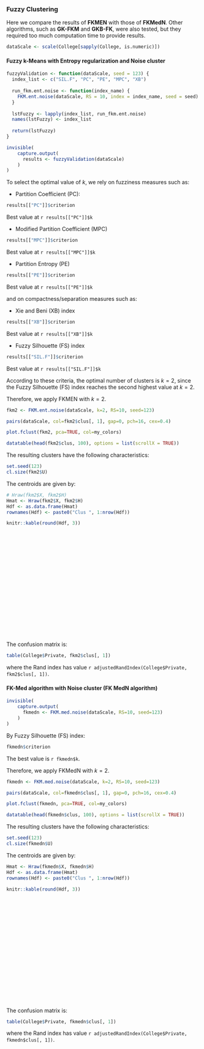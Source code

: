 ### Fuzzy Clustering

Here we compare the results of **FKMEN** with those of **FKMedN**. Other algorithms, such as **GK-FKM** and **GKB-FK**, were also tested, but they required too much computation time to provide results.

```r
dataScale <- scale(College[sapply(College, is.numeric)])
```

#### Fuzzy k-Means with Entropy regularization and Noise cluster {-}
```r
fuzzyValidation <- function(dataScale, seed = 123) {
  index_list <- c("SIL.F", "PC", "PE", "MPC", "XB")
  
  run_fkm.ent.noise <- function(index_name) {
    FKM.ent.noise(dataScale, RS = 10, index = index_name, seed = seed)
  }
  
  lstFuzzy <- lapply(index_list, run_fkm.ent.noise)
  names(lstFuzzy) <- index_list
  
  return(lstFuzzy)
}
```

```r
invisible(
    capture.output(
      results <- fuzzyValidation(dataScale)
    )
)
```

To select the optimal value of $k$, we rely on fuzziness measures such as:

* Partition Coefficient (PC):
```r
results[["PC"]]$criterion
```
Best value at `r results[["PC"]]$k`

* Modified Partition Coefficient (MPC)
```r
results[["MPC"]]$criterion
```
Best value at `r results[["MPC"]]$k`

* Partition Entropy (PE)
```r
results[["PE"]]$criterion
```
Best value at `r results[["PE"]]$k`

and on compactness/separation measures such as:

* Xie and Beni (XB) index
```r
results[["XB"]]$criterion
```
Best value at `r results[["XB"]]$k`

* Fuzzy Silhouette (FS) index
```r
results[["SIL.F"]]$criterion
```
Best value at `r results[["SIL.F"]]$k`

According to these criteria, the optimal number of clusters is $k=2$, since the Fuzzy Silhouette (FS) index reaches the second highest value at $k=2$.

Therefore, we apply FKMEN with $k=2$.

```r
fkm2 <- FKM.ent.noise(dataScale, k=2, RS=10, seed=123)
```

<div class="hscroll-plot">
<div class='plot-container'>
```r
pairs(dataScale, col=fkm2$clus[, 1], gap=0, pch=16, cex=0.4)
```
</div>

<div class='plot-container'>
```r
plot.fclust(fkm2, pca=TRUE, col=my_colors)
```
</div>
</div>

```r
datatable(head(fkm2$clus, 100), options = list(scrollX = TRUE))
```

The resulting clusters have the following characteristics:
```r
set.seed(123)
cl.size(fkm2$U)
```

The centroids are given by:
```r
# Hraw(fkm2$X, fkm2$H)
Hmat <- Hraw(fkm2$X, fkm2$H)
Hdf <- as.data.frame(Hmat)
rownames(Hdf) <- paste0("Clus ", 1:nrow(Hdf))
```

<div class="hscroll-plot" style="height: 300px;">
<div class='plot-container'>
```r
knitr::kable(round(Hdf, 3))
```
</div>
</div>

The confusion matrix is:
```r
table(College$Private, fkm2$clus[, 1])
```
where the Rand index has value `r adjustedRandIndex(College$Private, fkm2$clus[, 1])`.

#### FK-Med algorithm with Noise cluster (FK MedN algorithm) {-}
```r
invisible(
    capture.output(
      fkmedn <- FKM.med.noise(dataScale, RS=10, seed=123)
    )
)
```

By Fuzzy Silhouette (FS) index:
```r
fkmedn$criterion
```
The best value is `r fkmedn$k`.

Therefore, we apply FKMedN with $k=2$.

```r
fkmedn <- FKM.med.noise(dataScale, k=2, RS=10, seed=123)
```

<div class="hscroll-plot">
<div class='plot-container'>
```r
pairs(dataScale, col=fkmedn$clus[, 1], gap=0, pch=16, cex=0.4)
```
</div>

<div class='plot-container'>
```r
plot.fclust(fkmedn, pca=TRUE, col=my_colors)
```
</div>
</div>

```r
datatable(head(fkmedn$clus, 100), options = list(scrollX = TRUE))
```

The resulting clusters have the following characteristics:
```r
set.seed(123)
cl.size(fkmedn$U)
```

The centroids are given by:
```r
Hmat <- Hraw(fkmedn$X, fkmedn$H)
Hdf <- as.data.frame(Hmat)
rownames(Hdf) <- paste0("Clus ", 1:nrow(Hdf))
```

<div class="hscroll-plot" style="height: 300px;">
<div class='plot-container'>
```r
knitr::kable(round(Hdf, 3))
```
</div>
</div>

The confusion matrix is:
```r
table(College$Private, fkmedn$clus[, 1])
```
where the Rand index has value `r adjustedRandIndex(College$Private, fkmedn$clus[, 1])`.
